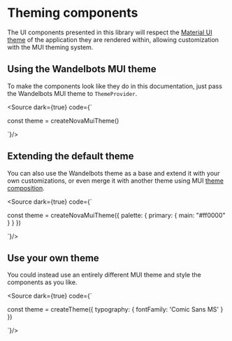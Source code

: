  
 
<Meta title="Theming/Theming components"/>

# Theming components

The UI components presented in this library will respect the [Material UI theme](https://mui.com/material-ui/customization/theming/) of 
the application they are rendered within, allowing customization with the MUI theming system.

## Using the Wandelbots MUI theme

To make the components look like they do in this documentation, just pass the Wandelbots MUI theme to `ThemeProvider`.

<Source dark={true} code={`

const theme = createNovaMuiTheme()

<ThemeProvider theme={theme}>
  <JoggingPanel ... />
</ThemeProvider>
`}/>

<Canvas of={JoggingStory} sourceState="none"/>

## Extending the default theme

You can also use the Wandelbots theme as a base and extend it with your own customizations, or even merge it
with another theme using MUI [theme composition](https://mui.com/material-ui/customization/theming/#api).

<Source dark={true} code={`

const theme = createNovaMuiTheme({
  palette: {
    primary: {
      main: "#ff0000"
    }
  }
})

<ThemeProvider theme={theme}>
  <JoggingPanel ... />
</ThemeProvider>
`}/>

<Canvas of={JoggingStoryExtendedTheme} sourceState="none"/>

## Use your own theme

You could instead use an entirely different MUI theme and style the components as you like.

<Source dark={true} code={`

const theme = createTheme({
  typography: {
    fontFamily: 'Comic Sans MS'
  }
})

<ThemeProvider theme={theme}>
  <JoggingPanel ... />
</ThemeProvider>
`}/>

<Canvas of={JoggingStoryReplacedTheme} sourceState="none"/>
